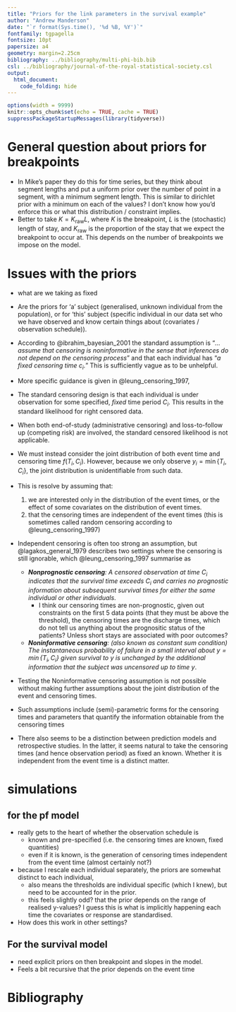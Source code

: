 ```yaml
---
title: "Priors for the link parameters in the survival example"
author: "Andrew Manderson"
date: "`r format(Sys.time(), '%d %B, %Y')`"
fontfamily: tgpagella
fontsize: 10pt
papersize: a4
geometry: margin=2.25cm
bibliography: ../bibliography/multi-phi-bib.bib
csl: ../bibliography/journal-of-the-royal-statistical-society.csl
output:
  html_document:
    code_folding: hide
---
```


<!--
Rscript -e 'rmarkdown::render("rmd-reports/2021-04-23_survival-example-priors.rmd")'
-->
```r
options(width = 9999)
knitr::opts_chunk$set(echo = TRUE, cache = TRUE)
suppressPackageStartupMessages(library(tidyverse))
```

# General question about priors for breakpoints

- In Mike's paper they do this for time series, but they think about segment lengths and put a uniform prior over the number of point in a segment, with a minimum segment length. This is similar to dirichlet prior with a minimum on each of the values? I don't know how you'd enforce this or what this distribution / constraint implies.
- Better to take $K = K_{\text{raw}}L$, where $K$ is the breakpoint, $L$ is the (stochastic) length of stay, and $K_{\text{raw}}$ is the proportion of the stay that we expect the breakpoint to occur at. This depends on the number of breakpoints we impose on the model.

# Issues with the priors

- what are we taking as fixed
- Are the priors for 'a' subject (generalised, unknown individual from the population), or for 'this' subject (specific individual in our data set who we have observed and know certain things about (covariates / observation schedule)).
- According to @ibrahim_bayesian_2001 the standard assumption is "_... assume that censoring is noninformative in the sense that inferences do not depend on the censoring process_" and that each individual has "_a fixed censoring time $c_{i}$._" This is sufficiently vague as to be unhelpful.
- More specific guidance is given in @leung_censoring_1997,
- The standard censoring design is that each individual is under observation for some specified, _fixed_ time period $C_{i}$. This results in the standard likelihood for right censored data.
- When both end-of-study (administrative censoring) and loss-to-follow up (competing risk) are involved, the standard censored likelihood is not applicable.
- We must instead consider the joint distribution of both event time and censoring time $f(T_{i}, C_{i})$. However, because we only observe $y_{i} = \min\{T_{i}, C_{i}\}$, the joint distribution is unidentifiable from such data.
- This is resolve by assuming that:
  1. we are interested only in the distribution of the event times, or the effect of some covariates on the distribution of event times.
  2. that the censoring times are independent of the event times (this is sometimes called random censoring according to @leung_censoring_1997)
- Independent censoring is often too strong an assumption, but @lagakos_general_1979 describes two settings where the censoring is still ignorable, which @leung_censoring_1997 summarise as
  - _**Nonprognostic censoring**: A censored observation at time $C_{i}$ indicates that the survival time exceeds $C_{i}$ and carries no prognostic information about subsequent survival times for either the same individual or other individuals_.
    - I think our censoring times are non-prognostic, given out constraints on the first 5 data points (that they must be above the threshold), the censoring times are the discharge times, which do not tell us anything about the prognositic status of the patients? Unless short stays are associated with poor outcomes?
  - _**Noninformative censoring**: (also known as constant sum condition) The instantaneous probability of failure in a small interval about $y = \min\{T_{i} , C_{i}\}$ given survival to $y$ is unchanged by the additional information that the subject was uncensored up to time $y$_.
- Testing the Noninformative censoring assumption is not possible without making further assumptions about the joint distribution of the event and censoring times.
- Such assumptions include (semi)-parametric forms for the censoring times and parameters that quantify the information obtainable from the censoring times

- There also seems to be a distinction between prediction models and retrospective studies. In the latter, it seems natural to take the censoring times (and hence observation period) as fixed an known. Whether it is independent from the event time is a distinct matter.

# simulations

## for the pf model

- really gets to the heart of whether the observation schedule is
  - known and pre-specified (i.e. the censoring times are known, fixed quantities)
  - even if it is known, is the generation of censoring times independent from the event time (almost certainly not?)
- because I rescale each individual separately, the priors are somewhat distinct to each individual,
  - also means the thresholds are individual specific (which I knew), but need to be accounted for in the prior.
  - this feels slightly odd? that the prior depends on the range of realised y-values? I guess this is what is implicitly happening each time the covariates or response are standardised.
- How does this work in other settings?

## For the survival model

- need explicit priors on then breakpoint and slopes in the model.
- Feels a bit recursive that the prior depends on the event time

# Bibliography
